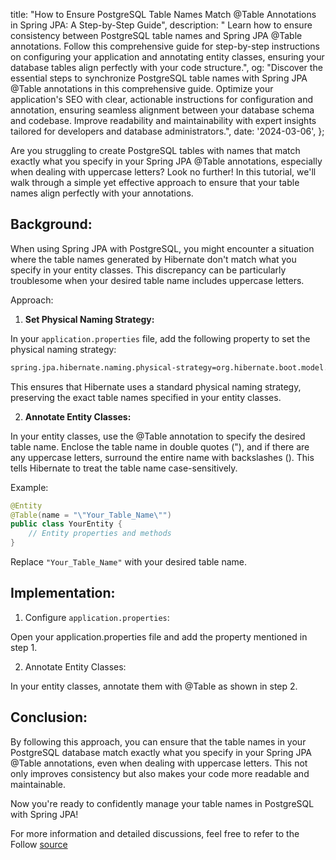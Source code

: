 
title: "How to Ensure PostgreSQL Table Names Match @Table Annotations in Spring JPA: A Step-by-Step Guide",
description: " Learn how to ensure consistency between PostgreSQL table names and Spring JPA @Table annotations. Follow this comprehensive guide for step-by-step instructions on configuring your application and annotating entity classes, ensuring your database tables align perfectly with your code structure.",
og: "Discover the essential steps to synchronize PostgreSQL table names with Spring JPA @Table annotations in this comprehensive guide. Optimize your application's SEO with clear, actionable instructions for configuration and annotation, ensuring seamless alignment between your database schema and codebase. Improve readability and maintainability with expert insights tailored for developers and database administrators.",
date: '2024-03-06',
};

Are you struggling to create PostgreSQL tables with names that match exactly what you specify in your Spring JPA @Table annotations, especially when dealing with uppercase letters? Look no further! In this tutorial, we'll walk through a simple yet effective approach to ensure that your table names align perfectly with your annotations.

## Background:

When using Spring JPA with PostgreSQL, you might encounter a situation where the table names generated by Hibernate don't match what you specify in your entity classes. This discrepancy can be particularly troublesome when your desired table name includes uppercase letters.

Approach:

1. **Set Physical Naming Strategy:**

In your `application.properties` file, add the following property to set the physical naming strategy:

```bash
spring.jpa.hibernate.naming.physical-strategy=org.hibernate.boot.model.naming.PhysicalNamingStrategyStandardImpl
```

This ensures that Hibernate uses a standard physical naming strategy, preserving the exact table names specified in your entity classes.

2. **Annotate Entity Classes:**

In your entity classes, use the @Table annotation to specify the desired table name. Enclose the table name in double quotes ("), and if there are any uppercase letters, surround the entire name with backslashes (\). This tells Hibernate to treat the table name case-sensitively.

Example:

```java
@Entity
@Table(name = "\"Your_Table_Name\"")
public class YourEntity {
    // Entity properties and methods
}
```

Replace `"Your_Table_Name"` with your desired table name.

## Implementation:

1. Configure `application.properties`:

Open your application.properties file and add the property mentioned in step 1.

2. Annotate Entity Classes:

In your entity classes, annotate them with @Table as shown in step 2.

## Conclusion:

By following this approach, you can ensure that the table names in your PostgreSQL database match exactly what you specify in your Spring JPA @Table annotations, even when dealing with uppercase letters. This not only improves consistency but also makes your code more readable and maintainable.

Now you're ready to confidently manage your table names in PostgreSQL with Spring JPA!

For more information and detailed discussions, feel free to refer to the Follow [source](https://stackoverflow.com/questions/29087626/entity-class-name-is-transformed-into-sql-table-name-with-underscores)
